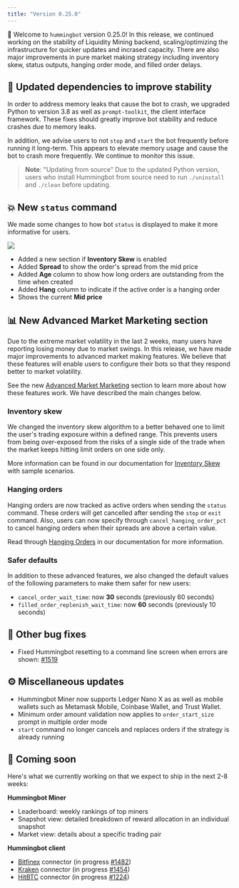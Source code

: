 ```yaml
---
title: "Version 0.25.0"
---
```


🚀 Welcome to `hummingbot` version 0.25.0! In this release, we continued working on the stability of Liquidity Mining backend, scaling/optimizing the infrastructure for quicker updates and incrased capacity. There are also major improvements in pure market making strategy including inventory skew, status outputs, hanging order mode, and filled order delays.

## 🚰 Updated dependencies to improve stability

In order to address memory leaks that cause the bot to crash, we upgraded Python to version 3.8 as well as `prompt-toolkit`, the client interface framework. These fixes should greatly improve bot stability and reduce crashes due to memory leaks.

In addition, we advise users to not `stop` and `start` the bot frequently before running it long-term. This appears to elevate memory usage and cause the bot to crash more frequently. We continue to monitor this issue.

> **Note**:  "Updating from source"
Due to the updated Python version, users who install Hummingbot from source need to run `./uninstall` and `./clean` before updating.

## 💥 New `status` command

We made some changes to how bot `status` is displayed to make it more informative for users.

![](/img/status_command2.png)

- Added a new section if **Inventory Skew** is enabled
- Added **Spread** to show the order's spread from the mid price
- Added **Age** column to show how long orders are outstanding from the time when created
- Added **Hang** column to indicate if the active order is a hanging order
- Shows the current **Mid price**

## 📊 New Advanced Market Marketing section

Due to the extreme market volatility in the last 2 weeks, many users have reporting losing money due to market swings. In this release, we have made major improvements to advanced market making features. We believe that these features will enable users to configure their bots so that they respond better to market volatility.

See the new [Advanced Market Marketing](/strategies/adv-market-making/) section to learn more about how these features work. We have described the main changes below.

### Inventory skew

We changed the inventory skew algorithm to a better behaved one to limit the user's trading exposure within a defined range. This prevents users from being over-exposed from the risks of a single side of the trade when the market keeps hitting limit orders on one side only.

More information can be found in our documentation for [Inventory Skew](/strategies/inventory-skew/) with sample scenarios.

### Hanging orders

Hanging orders are now tracked as active orders when sending the `status` command. These orders will get cancelled after sending the `stop` or `exit` command. Also, users can now specify through `cancel_hanging_order_pct` to cancel hanging orders when their spreads are above a certain value.

Read through [Hanging Orders](/strategies/hanging-orders/) in our documentation for more information.

### Safer defaults

In addition to these advanced features, we also changed the default values of the following parameters to make them safer for new users:

- `cancel_order_wait_time`: now **30** seconds (previously 60 seconds)
- `filled_order_replenish_wait_time`: now **60** seconds (previously 10 seconds)

## 🐞 Other bug fixes

- Fixed Hummingbot resetting to a command line screen when errors are shown: [#1519](https://github.com/CoinAlpha/hummingbot/issues/1519)

## ⚙️ Miscellaneous updates

- Hummingbot Miner now supports Ledger Nano X as as well as mobile wallets such as Metamask Mobile, Coinbase Wallet, and Trust Wallet.
- Minimum order amount validation now applies to `order_start_size` prompt in multiple order mode
- `start` command no longer cancels and replaces orders if the strategy is already running

## 🚀 Coming soon

Here's what we currently working on that we expect to ship in the next 2-8 weeks:

**Hummingbot Miner**

- Leaderboard: weekly rankings of top miners
- Snapshot view: detailed breakdown of reward allocation in an individual snapshot
- Market view: details about a specific trading pair

**Hummingbot client**

- [Bitfinex](https://www.bitfinex.com/) connector (in progress [#1482](https://github.com/CoinAlpha/hummingbot/pull/1482))
- [Kraken](https://www.kraken.com/) connector (in progress [#1454](https://github.com/CoinAlpha/hummingbot/pull/1454))
- [HitBTC](https://hitbtc.com/) connector (in progress [#1224](https://github.com/CoinAlpha/hummingbot/pull/1224))
